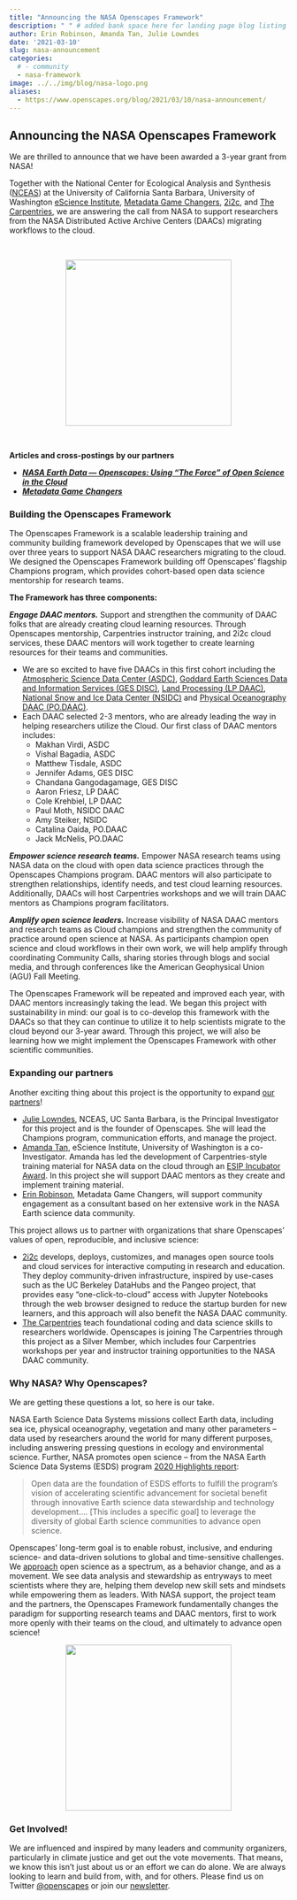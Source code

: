 ```yaml
---
title: "Announcing the NASA Openscapes Framework"
description: " " # added bank space here for landing page blog listing (will print first few lines of blog if not)
author: Erin Robinson, Amanda Tan, Julie Lowndes
date: '2021-03-10'
slug: nasa-announcement
categories:
  # - community
  - nasa-framework
image: ../../img/blog/nasa-logo.png
aliases: 
  - https://www.openscapes.org/blog/2021/03/10/nasa-announcement/
---
```


## Announcing the NASA Openscapes Framework

We are thrilled to announce that we have been awarded a 3-year grant from NASA! 

Together with the National Center for Ecological Analysis and Synthesis ([NCEAS](https://nceas.ucsb.edu)) at the University of California Santa Barbara, University of Washington [eScience Institute](https://escience.washington.edu/), [Metadata Game Changers](https://metadatagamechangers.com/), [2i2c](https://2i2c.org/), and [The Carpentries](https://carpentries.org/), we are answering the call from NASA to support researchers from the NASA Distributed Active Archive Centers (DAACs) migrating workflows to the cloud. 

<br>

<center>
  <a><img src="/img/blog/nasa-logo.png" width="300px"></a>
</center>

<br>

**Articles and cross-postings by our partners**

- ***[NASA Earth Data — Openscapes: Using "The Force" of Open Science in the Cloud ](https://earthdata.nasa.gov/learn/articles/openscapes)***
- ***[Metadata Game Changers](https://metadatagamechangers.com/blog/2021/3/10/metadata-game-changers-partners-with-openscapes-in-new-nasa-funded-project)***

### Building the Openscapes Framework

The Openscapes Framework is a scalable leadership training and community building framework developed by Openscapes that we will use over three years to support NASA DAAC researchers migrating to the cloud. We designed the Openscapes Framework building off Openscapes’ flagship Champions program, which provides cohort-based open data science mentorship for research teams. 

**The Framework has three components:** 

***Engage DAAC mentors.*** Support and strengthen the community of DAAC folks that are already creating cloud learning resources. Through Openscapes mentorship, Carpentries instructor training, and 2i2c cloud services, these DAAC mentors will work together to create learning resources for their teams and communities.

- We are so excited to have five DAACs in this first cohort including the [Atmospheric Science Data Center (ASDC)](https://asdc.larc.nasa.gov/), [Goddard Earth Sciences Data and Information Services (GES DISC)](https://disc.gsfc.nasa.gov/), [Land Processing (LP DAAC)](https://lpdaac.usgs.gov/), [National Snow and Ice Data Center (NSIDC)](https://nsidc.org/daac) and [Physical Oceanography DAAC  (PO.DAAC)](https://podaac.jpl.nasa.gov/).
- Each DAAC selected 2-3 mentors, who are already leading the way in helping researchers utilize the Cloud. Our first class of DAAC mentors includes: 
    - Makhan Virdi, ASDC 
    - Vishal Bagadia, ASDC
    - Matthew Tisdale, ASDC
    - Jennifer Adams, GES DISC
    - Chandana Gangodagamage, GES DISC
    - Aaron Friesz, LP DAAC
    - Cole Krehbiel, LP DAAC
    - Paul Moth, NSIDC DAAC
    - Amy Steiker, NSIDC
    - Catalina Oaida, PO.DAAC
    - Jack McNelis, PO.DAAC

***Empower science research teams.*** Empower NASA research teams using NASA data on the cloud with open data science practices through the Openscapes Champions program. DAAC mentors will also participate to strengthen relationships, identify needs, and test cloud learning resources. Additionally, DAACs will host Carpentries workshops and we will train DAAC mentors as Champions program facilitators.

***Amplify open science leaders.*** Increase visibility of NASA DAAC mentors and research teams as Cloud champions and strengthen the community of practice around open science at NASA. As participants champion open science and cloud workflows in their own work, we will help amplify through coordinating Community Calls, sharing stories through blogs and social media, and through conferences like the American Geophysical Union (AGU) Fall Meeting.

The Openscapes Framework will be repeated and improved each year, with DAAC mentors increasingly taking the lead. We began this project with sustainability in mind: our goal is to co-develop this framework with the DAACs so that they can continue to utilize it to help scientists migrate to the cloud beyond our 3-year award. Through this project, we will also be learning how we might implement the Openscapes Framework with other scientific communities.  

### Expanding our partners

Another exciting thing about this project is the opportunity to expand [our partners](/partners)! 

- [Julie Lowndes](https://www.openscapes.org/about/), NCEAS, UC Santa Barbara, is the Principal Investigator for this project and is the founder of Openscapes. She will lead the Champions program, communication efforts, and manage the project.
- [Amanda Tan](https://escience.washington.edu/people/amanda-tan/), eScience Institute, University of Washington is a co-Investigator. Amanda has led the development of Carpentries-style training material for NASA data on the cloud through an [ESIP Incubator Award](https://github.com/ESIPFed/open-data-education). In this project she will support DAAC mentors as they create and implement training material. 
- [Erin Robinson](https://metadatagamechangers.com/about-erin), Metadata Game Changers, will support community engagement as a consultant based on her extensive work in the NASA Earth science data community.  

This project allows us to partner with organizations that share Openscapes’ values of open, reproducible, and inclusive science: 

- [2i2c](https://2i2c.org/) develops, deploys, customizes, and manages open source tools and cloud services for interactive computing in research and education. They deploy community-driven infrastructure, inspired by use-cases such as the UC Berkeley DataHubs and the Pangeo project, that provides easy “one-click-to-cloud” access with Jupyter Notebooks through the web browser designed to reduce the startup burden for new learners, and this approach will also benefit the NASA DAAC community.
- [The Carpentries](https://carpentries.org/) teach foundational coding and data science skills to researchers worldwide. Openscapes is joining The Carpentries through this project as a Silver Member, which includes four Carpentries workshops per year and instructor training opportunities to the NASA DAAC community. 

### Why NASA? Why Openscapes?

We are getting these questions a lot, so here is our take. 

NASA Earth Science Data Systems missions collect Earth data, including sea ice, physical oceanography, vegetation and many other parameters – data used by researchers around the world for many different purposes, including answering pressing questions in ecology and environmental science. Further, NASA promotes open science – from the NASA Earth Science Data Systems (ESDS) program [2020 Highlights report](https://earthdata.nasa.gov/esds/nasa-esds-highlights-2020): 

> Open data are the foundation of ESDS efforts to fulfill the program’s vision of accelerating scientific advancement for societal benefit through innovative Earth science data stewardship and technology development…. [This includes a specific goal] to leverage the diversity of global Earth science communities to advance open science.

Openscapes’ long-term goal is to enable robust, inclusive, and enduring science- and data-driven solutions to global and time-sensitive challenges. We [approach](https://www.openscapes.org/approach/) open science as a spectrum, as a behavior change, and as a movement. We see data analysis and stewardship as entryways to meet scientists where they are, helping them develop new skill sets and mindsets while empowering them as leaders. 
With NASA support, the project team and the partners, the Openscapes Framework fundamentally changes the paradigm for supporting research teams and DAAC mentors, first to work more openly with their teams on the cloud, and ultimately to advance open science!   

<center>
  <a><img src="/img/blog/nasa-worm.jpeg" width="300px"></a>
</center>

### Get Involved!

We are influenced and inspired by many leaders and community organizers, particularly in climate justice and get out the vote movements. That means, we know this isn’t just about us or an effort we can do alone. We are always looking to learn and build from, with, and for others. Please find us on Twitter [@openscapes](https://twitter.com/openscapes) or join our [newsletter](https://openscapes.org/contact).  

<br>


